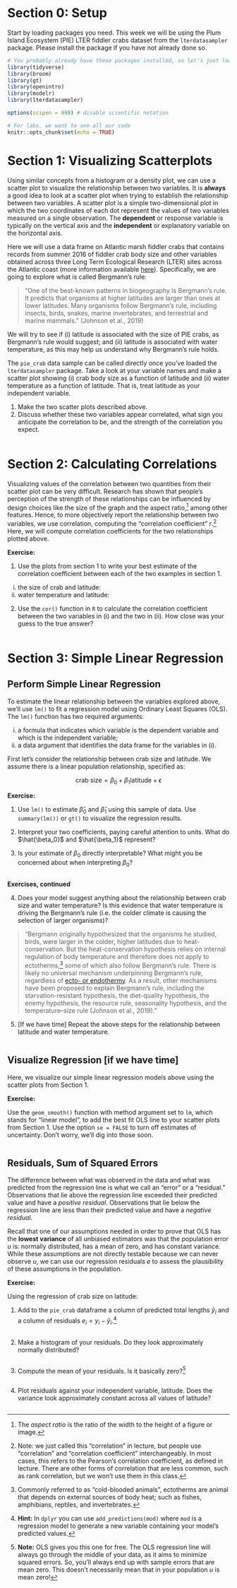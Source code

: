 # Section 0: Setup

Start by loading packages you need. This week we will be using the Plum Island Ecosystem (PIE) LTER fiddler crabs dataset from the `lterdatasampler` package. Please install the package if you have not already done so.

```r
# You probably already have these packages installed, so let's just load them
library(tidyverse)
library(broom)
library(gt)
library(openintro)
library(modelr)
library(lterdatasampler)

options(scipen = 999) # disable scientific notation

# For labs, we want to see all our code
knitr::opts_chunk$set(echo = TRUE)
```

# Section 1: Visualizing Scatterplots

Using similar concepts from a histogram or a density plot, we can use a scatter plot to visualize the relationship between two variables. It is **always** a good idea to look at a scatter plot when trying to establish the relationship between two variables. A scatter plot is a simple two-dimensional plot in which the two coordinates of each dot represent the values of two variables measured on a single observation. The **dependent** or response variable is typically on the vertical axis and the **independent** or explanatory variable on the horizontal axis.

Here we will use a data frame on Atlantic marsh fiddler crabs that contains records from summer 2016 of fiddler crab body size and other variables obtained across three Long Term Ecological Research (LTER) sites across the Atlantic coast (more information available [here](https://github.com/lter/lterdatasampler)). Specifically, we are going to explore what is called Bergmann's rule:

> "One of the best-known patterns in biogeography is Bergmann's rule. It predicts that organisms at higher latitudes are larger than ones at lower latitudes. Many organisms follow Bergmann's rule, including insects, birds, snakes, marine invertebrates, and terrestrial and marine mammals." (Johnson et al., 2019)

We will try to see if (i) latitude is associated with the size of PIE crabs, as Bergmann's rule would suggest; and (ii) latitude is associated with water temperature, as this may help us understand why Bergmann's rule holds.

The `pie_crab` data sample can be called directly once you've loaded the `lterdatasampler` package. Take a look at your variable names and make a scatter plot showing (i) crab body size as a function of latitude and (ii) water temperature as a function of latitude. That is, treat latitude as your independent variable.

1.  Make the two scatter plots described above.
2.  Discuss whether these two variables appear correlated, what sign you anticipate the correlation to be, and the strength of the correlation you expect.

```r

```

# Section 2: Calculating Correlations

Visualizing values of the correlation between two quantities from their scatter plot can be very difficult. Research has shown that people's perception of the strength of these relationships can be influenced by design choices like the size of the graph and the aspect ratio,[^1] among other features. Hence, to more objectively report the relationship between two variables, we use correlation, computing the "correlation coefficient" $r$.[^2] Here, we will compute correlation coefficients for the two relationships plotted above.

[^1]: The *aspect ratio* is the ratio of the width to the height of a figure or image.

[^2]: Note: we just called this "correlation" in lecture, but people use "correlation" and "correlation coefficient" interchangeably. In most cases, this refers to the Pearson's correlation coefficient, as defined in lecture. There are other forms of correlation that are less common, such as rank correlation, but we won't use them in this class.

**Exercise:**

1.  Use the plots from section 1 to write your best estimate of the correlation coefficient between each of the two examples in section 1.

<!-- -->

(i) the size of crab and latitude:
(ii) water temperature and latitude:

<!-- -->

2.  Use the `cor()` function in `R` to calculate the correlation coefficient between the two variables in (i) and the two in (ii). How close was your guess to the true answer?

```r

```

# Section 3: Simple Linear Regression

## Perform Simple Linear Regression

To estimate the linear relationship between the variables explored above, we'll use `lm()` to fit a regression model using Ordinary Least Squares (OLS). The `lm()` function has two required arguments:

(i) a formula that indicates which variable is the dependent variable and which is the independent variable;
(ii) a data argument that identifies the data frame for the variables in (i).

First let's consider the relationship between crab size and latitude. We assume there is a linear population relationship, specified as:

$$\text{crab size} = \beta_0 + \beta_1 \text{latitude} + \epsilon$$

**Exercise:**

1.  Use `lm()` to estimate $\hat\beta_0$ and $\hat\beta_1$ using this sample of data. Use `summary(lm())` or `gt()` to visualize the regression results.

2.  Interpret your two coefficients, paying careful attention to units. What do $\hat{\beta_0}$ and $\hat{\beta_1}$ represent?

3.  Is your estimate of $\beta_0$ directly interpretable? What might you be concerned about when interpreting $\beta_0$?

```r

```

**Exercises, continued**

4.  Does your model suggest anything about the relationship between crab size and water temperature? Is this evidence that water temperature is driving the Bergmann's rule (i.e. the colder climate is causing the selection of larger organisms)?

> "Bergmann originally hypothesized that the organisms he studied, birds, were larger in the colder, higher latitudes due to heat-conservation. But the heat-conservation hypothesis relies on internal regulation of body temperature and therefore does not apply to ectotherms,[^3] some of which also follow Bergmann's rule. There is likely no universal mechanism underpinning Bergmann's rule, regardless of [ecto- or endothermy](https://www.khanacademy.org/science/ap-biology/ecology-ap/energy-flow-through-ecosystems/a/endotherms-ectotherms). As a result, other mechanisms have been proposed to explain Bergmann's rule, including the starvation-resistant hypothesis, the diet-quality hypothesis, the enemy hypothesis, the resource rule, seasonality hypothesis, and the temperature--size rule (Johnson et al., 2019)."

[^3]: Commonly referred to as "cold-blooded animals", ectotherms are animal that depends on external sources of body heat; such as fishes, amphibians, reptiles, and invertebrates.

5.  [If we have time] Repeat the above steps for the relationship between latitude and water temperature.

```r

```

## Visualize Regression [if we have time]

Here, we visualize our simple linear regression models above using the scatter plots from Section 1.

**Exercise:**

Use the `geom_smooth()` function with method argument set to `lm`, which stands for "linear model", to add the best fit OLS line to your scatter plots from Section 1. Use the option `se = FALSE` to turn off estimates of uncertainty. Don't worry, we'll dig into those soon.

```r

```

## Residuals, Sum of Squared Errors

The difference between what was observed in the data and what was predicted from the regression line is what we call an "error" or a "residual." Observations that lie above the regression line exceeded their predicted value and have a *positive residual*. Observations that lie below the regression line are less than their predicted value and have a *negative residual*.

Recall that one of our assumptions needed in order to prove that OLS has the **lowest variance** of all unbiased estimators was that the population error $u$ is: normally distributed, has a mean of zero, and has constant variance. While these assumptions are not directly testable because we can never observe $u$, we can use our regression residuals $e$ to assess the plausibility of these assumptions in the population.

**Exercise:**

Using the regression of crab size on latitude:

1.  Add to the `pie_crab` dataframe a column of predicted total lengths $\hat y_i$ and a column of residuals $e_i = y_i-\hat y_i$.[^4]

[^4]: **Hint:** In `dplyr` you can use `add_predictions(mod)` where `mod` is a regression model to generate a new variable containing your model's predicted values.

```r

```

2.  Make a histogram of your residuals. Do they look approximately normally distributed?

```r

```

3.  Compute the mean of your residuals. Is it basically zero?[^5]

[^5]: **Note:** OLS gives you this one for free. The OLS regression line will always go through the middle of your data, as it aims to minimize squared errors. So, you'll always end up with sample errors that are mean zero. This doesn't necessarily mean that in your population $u$ is mean zero!

```r

```

4.  Plot residuals against your independent variable, latitude. Does the variance look approximately constant across all values of latitude?

```r

```
